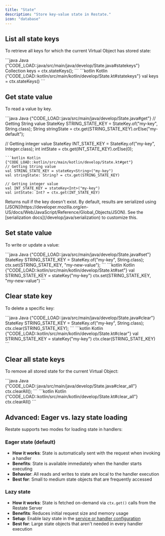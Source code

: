 ```yaml
---
title: "State"
description: "Store key-value state in Restate."
icon: "database"
---
```


<StateIntro/>

## List all state keys
To retrieve all keys for which the current Virtual Object has stored state:

<CodeGroup>
```java Java {"CODE_LOAD::java/src/main/java/develop/State.java#statekeys"} 
Collection<String> keys = ctx.stateKeys();
```
```kotlin Kotlin {"CODE_LOAD::kotlin/src/main/kotlin/develop/State.kt#statekeys"} 
val keys = ctx.stateKeys()
```
</CodeGroup>

## Get state value
To read a value by key.

<CodeGroup>
```java Java {"CODE_LOAD::java/src/main/java/develop/State.java#get"} 
// Getting String value
StateKey<String> STRING_STATE_KEY = StateKey.of("my-key", String.class);
String stringState = ctx.get(STRING_STATE_KEY).orElse("my-default");

// Getting integer value
StateKey<Integer> INT_STATE_KEY = StateKey.of("my-key", Integer.class);
int intState = ctx.get(INT_STATE_KEY).orElse(0);
```
```kotlin Kotlin {"CODE_LOAD::kotlin/src/main/kotlin/develop/State.kt#get"} 
// Getting String value
val STRING_STATE_KEY = stateKey<String>("my-key")
val stringState: String? = ctx.get(STRING_STATE_KEY)

// Getting integer value
val INT_STATE_KEY = stateKey<Int>("my-key")
val intState: Int? = ctx.get(INT_STATE_KEY)
```
</CodeGroup>
Returns null if the key doesn't exist.
By default, results are serialized using [JSON](https://developer.mozilla.org/en-US/docs/Web/JavaScript/Reference/Global_Objects/JSON). See the [serialization docs](/develop/java/serialization) to customize this.

## Set state value
To write or update a value:

<CodeGroup>
```java Java {"CODE_LOAD::java/src/main/java/develop/State.java#set"} 
StateKey<String> STRING_STATE_KEY = StateKey.of("my-key", String.class);
ctx.set(STRING_STATE_KEY, "my-new-value");
```
```kotlin Kotlin {"CODE_LOAD::kotlin/src/main/kotlin/develop/State.kt#set"} 
val STRING_STATE_KEY = stateKey<String>("my-key")
ctx.set(STRING_STATE_KEY, "my-new-value")
```
</CodeGroup>

## Clear state key
To delete a specific key:

<CodeGroup>
```java Java {"CODE_LOAD::java/src/main/java/develop/State.java#clear"} 
StateKey<String> STRING_STATE_KEY = StateKey.of("my-key", String.class);
ctx.clear(STRING_STATE_KEY);
```
```kotlin Kotlin {"CODE_LOAD::kotlin/src/main/kotlin/develop/State.kt#clear"} 
val STRING_STATE_KEY = stateKey<String>("my-key")
ctx.clear(STRING_STATE_KEY)
```
</CodeGroup>

## Clear all state keys

To remove all stored state for the current Virtual Object:

<CodeGroup>
```java Java {"CODE_LOAD::java/src/main/java/develop/State.java#clear_all"} 
ctx.clearAll();
```
```kotlin Kotlin {"CODE_LOAD::kotlin/src/main/kotlin/develop/State.kt#clear_all"} 
ctx.clearAll()
```
</CodeGroup>

## Advanced: Eager vs. lazy state loading

Restate supports two modes for loading state in handlers:

### Eager state (default)
- **How it works**: State is automatically sent with the request when invoking a handler
- **Benefits**: State is available immediately when the handler starts executing
- **Behavior**: All reads and writes to state are local to the handler execution
- **Best for**: Small to medium state objects that are frequently accessed

### Lazy state
- **How it works**: State is fetched on-demand via `ctx.get()` calls from the Restate Server
- **Benefits**: Reduces initial request size and memory usage
- **Setup**: Enable lazy state in the [service or handler configuration](/operate/configuration/services)
- **Best for**: Large state objects that aren't needed in every handler execution
